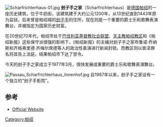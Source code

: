 [[File:Scharfrichterhaus-01.jpg|thumb]]
'''刽子手之家'''（Scharfrichterhaus）是[[德国|德国]][[帕绍|帕绍]]的一座历史建筑，位于牛奶街，该建筑建于大约公元1200年，从13世纪直到1443年原为监狱，后来曾是帕绍城的[[刽子手|刽子手]]的住所，现在则是一个重要的爵士乐和歌舞表演舞台，并被指定为国家历史财富。

在20世纪70年代，帕绍市处于[[巴伐利亚基督教社会联盟|巴伐利亚基督教社会联盟]]、[[天主教帕绍教区|天主教帕绍教区]]和《帕绍新报》这些保守派很强的影响下，《帕绍新报》的主编对刽子手之家布鲁诺·乔纳斯和齐格弗里德·齐梅尔席德等人的政治性表演进行新闻封锁。而教区则以亵渎罪名将其告上法庭，结果帕绍市下达了禁令{{Cn|date=2015年8月}}。

今天的刽子手之家成立于1977年3月，很快发展成重要的爵士乐和歌舞表演舞台。

[[File:Passau_Scharfrichterhaus_Innenhof.jpg|thumb]]
自1987年以来，刽子手之家设有一个独立的“刽子手影院”。 

== 参考 ==
<references />
* [http://www.scharfrichter-haus.de/ Official Website] {{Wayback|url=http://www.scharfrichter-haus.de/ |date=20150915014758 }} {{de icon}}
{{coord|48|34|30|N|13|28|10|E|display=title|region:DE-BY_type:landmark_source:dewiki}}
[[Category:帕绍|Category:帕绍]]